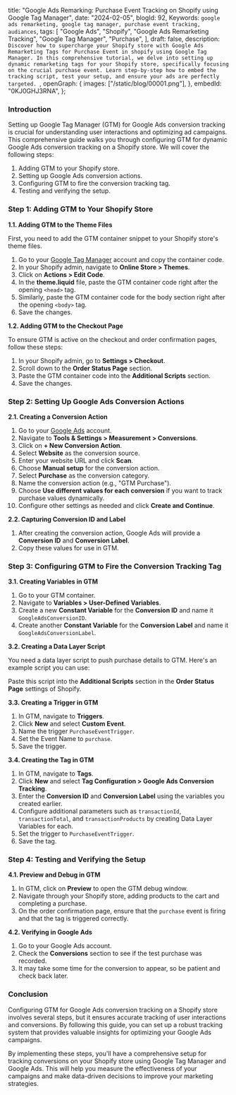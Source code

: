   title:
    "Google Ads Remarking: Purchase Event Tracking on Shopify using Google Tag Manager",
  date: "2024-02-05",
  blogId: 92,
  Keywords: `google ads remarketing, google tag manager, purchase event tracking, audiances`,
  tags: [
    "Google Ads",
    "Shopify",
    "Google Ads Remarketing Tracking",
    "Google Tag Manager",
    "Purchase",
  ],
  draft: false,
  description: `Discover how to supercharge your Shopify store with Google Ads Remarketing Tags for Purchase Event in shopify using Google Tag Manager. In this comprehensive tutorial, we delve into setting up dynamic remarketing tags for your Shopify store, specifically focusing on the crucial purchase event. Learn step-by-step how to embed the tracking script, test your setup, and ensure your ads are perfectly targeted. `,
  openGraph: {
    images: ["/static/blog/00001.png"],
  },
  embedId: "0KJ0GHJ3RNA",
};

### Introduction

Setting up Google Tag Manager (GTM) for Google Ads conversion tracking is crucial for understanding user interactions and optimizing ad campaigns. This comprehensive guide walks you through configuring GTM for dynamic Google Ads conversion tracking on a Shopify store. We will cover the following steps:

1. Adding GTM to your Shopify store.
2. Setting up Google Ads conversion actions.
3. Configuring GTM to fire the conversion tracking tag.
4. Testing and verifying the setup.

### Step 1: Adding GTM to Your Shopify Store

**1.1. Adding GTM to the Theme Files**

First, you need to add the GTM container snippet to your Shopify store's theme files.

1. Go to your [Google Tag Manager](https://tagmanager.google.com/) account and copy the container code.
2. In your Shopify admin, navigate to **Online Store > Themes**.
3. Click on **Actions > Edit Code**.
4. In the **theme.liquid** file, paste the GTM container code right after the opening `<head>` tag.
5. Similarly, paste the GTM container code for the body section right after the opening `<body>` tag.
6. Save the changes.

**1.2. Adding GTM to the Checkout Page**

To ensure GTM is active on the checkout and order confirmation pages, follow these steps:

1. In your Shopify admin, go to **Settings > Checkout**.
2. Scroll down to the **Order Status Page** section.
3. Paste the GTM container code into the **Additional Scripts** section.
4. Save the changes.

### Step 2: Setting Up Google Ads Conversion Actions

**2.1. Creating a Conversion Action**

1. Go to your [Google Ads](https://ads.google.com/) account.
2. Navigate to **Tools & Settings > Measurement > Conversions**.
3. Click on **+ New Conversion Action**.
4. Select **Website** as the conversion source.
5. Enter your website URL and click **Scan**.
6. Choose **Manual setup** for the conversion action.
7. Select **Purchase** as the conversion category.
8. Name the conversion action (e.g., "GTM Purchase").
9. Choose **Use different values for each conversion** if you want to track purchase values dynamically.
10. Configure other settings as needed and click **Create and Continue**.

**2.2. Capturing Conversion ID and Label**

1. After creating the conversion action, Google Ads will provide a **Conversion ID** and **Conversion Label**.
2. Copy these values for use in GTM.

### Step 3: Configuring GTM to Fire the Conversion Tracking Tag

**3.1. Creating Variables in GTM**

1. Go to your GTM container.
2. Navigate to **Variables > User-Defined Variables**.
3. Create a new **Constant Variable** for the **Conversion ID** and name it `GoogleAdsConversionID`.
4. Create another **Constant Variable** for the **Conversion Label** and name it `GoogleAdsConversionLabel`.

**3.2. Creating a Data Layer Script**

You need a data layer script to push purchase details to GTM. Here's an example script you can use:

<DataLayerCode type="purchase" subType="main" />

Paste this script into the **Additional Scripts** section in the **Order Status Page** settings of Shopify.

**3.3. Creating a Trigger in GTM**

1. In GTM, navigate to **Triggers**.
2. Click **New** and select **Custom Event**.
3. Name the trigger `PurchaseEventTrigger`.
4. Set the Event Name to `purchase`.
5. Save the trigger.

**3.4. Creating the Tag in GTM**

1. In GTM, navigate to **Tags**.
2. Click **New** and select **Tag Configuration > Google Ads Conversion Tracking**.
3. Enter the **Conversion ID** and **Conversion Label** using the variables you created earlier.
4. Configure additional parameters such as `transactionId`, `transactionTotal`, and `transactionProducts` by creating Data Layer Variables for each.
5. Set the trigger to `PurchaseEventTrigger`.
6. Save the tag.

### Step 4: Testing and Verifying the Setup

**4.1. Preview and Debug in GTM**

1. In GTM, click on **Preview** to open the GTM debug window.
2. Navigate through your Shopify store, adding products to the cart and completing a purchase.
3. On the order confirmation page, ensure that the `purchase` event is firing and that the tag is triggered correctly.

**4.2. Verifying in Google Ads**

1. Go to your Google Ads account.
2. Check the **Conversions** section to see if the test purchase was recorded.
3. It may take some time for the conversion to appear, so be patient and check back later.

### Conclusion

Configuring GTM for Google Ads conversion tracking on a Shopify store involves several steps, but it ensures accurate tracking of user interactions and conversions. By following this guide, you can set up a robust tracking system that provides valuable insights for optimizing your Google Ads campaigns.

By implementing these steps, you'll have a comprehensive setup for tracking conversions on your Shopify store using Google Tag Manager and Google Ads. This will help you measure the effectiveness of your campaigns and make data-driven decisions to improve your marketing strategies.
